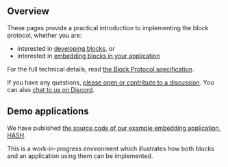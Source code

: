 ## Overview

These pages provide a practical introduction to implementing the block protocol, whether you are:

- interested in [developing blocks](https://blockprotocol.org/docs/developing-blocks), or
- interested in [embedding blocks in your application](https://blockprotocol.org/docs/embedding-blocks)

For the full technical details, read [the Block Protocol specification](https://blockprotocol.org/spec).

If you have any questions, [please open or contribute to a discussion](https://github.com/blockprotocol/blockprotocol/discussions). You can also [chat to us on Discord](https://blockprotocol.org/discord).

## Demo applications

We have published [the source code of our example embedding application, HASH](https://github.com/hashintel/hash/tree/main/packages/hash).

This is a work-in-progress environment which illustrates how both blocks and an application using them can be implemented.

